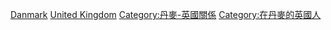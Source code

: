 [[Category:英國駐外大使|Danmark]]
[[Category:駐丹麥大使|United Kingdom]]
[[Category:丹麥-英國關係|Category:丹麥-英國關係]]
[[Category:在丹麥的英國人|Category:在丹麥的英國人]]